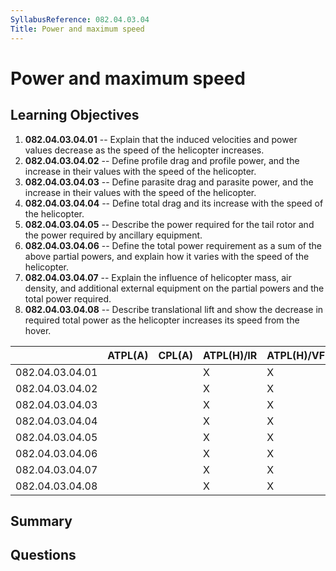 ```yaml
---
SyllabusReference: 082.04.03.04
Title: Power and maximum speed
---
```


# Power and maximum speed

## Learning Objectives

1.  **082.04.03.04.01** -- Explain that the induced velocities and power values
    decrease as the speed of the helicopter increases.
2.  **082.04.03.04.02** -- Define profile drag and profile power, and the
    increase in their values with the speed of the helicopter.
3.  **082.04.03.04.03** -- Define parasite drag and parasite power, and the
    increase in their values with the speed of the helicopter.
4.  **082.04.03.04.04** -- Define total drag and its increase with the speed of
    the helicopter.
5.  **082.04.03.04.05** -- Describe the power required for the tail rotor and the
    power required by ancillary equipment.
6.  **082.04.03.04.06** -- Define the total power requirement as a sum of the
    above partial powers, and explain how it varies with the speed of the
    helicopter.
7.  **082.04.03.04.07** -- Explain the influence of helicopter mass, air density,
    and additional external equipment on the partial powers and the total power
    required.
8.  **082.04.03.04.08** -- Describe translational lift and show the decrease in
    required total power as the helicopter increases its speed from the hover.

|                 | ATPL(A) | CPL(A) | ATPL(H)/IR | ATPL(H)/VFR | CPL(H) | IR | CBIR(A) |
| --------------- | ------- | ------ | ---------- | ----------- | ------ | -- | ------- |
| 082.04.03.04.01 |         |        | X          | X           | X      |    |         |
| 082.04.03.04.02 |         |        | X          | X           | X      |    |         |
| 082.04.03.04.03 |         |        | X          | X           | X      |    |         |
| 082.04.03.04.04 |         |        | X          | X           | X      |    |         |
| 082.04.03.04.05 |         |        | X          | X           | X      |    |         |
| 082.04.03.04.06 |         |        | X          | X           | X      |    |         |
| 082.04.03.04.07 |         |        | X          | X           | X      |    |         |
| 082.04.03.04.08 |         |        | X          | X           | X      |    |         |

## Summary

## Questions
